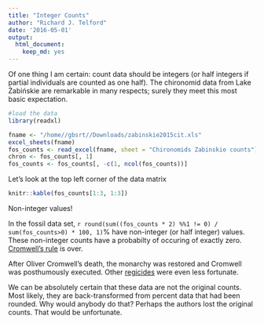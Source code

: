 ```yaml
---
title: "Integer Counts"
author: "Richard J. Telford"
date: '2016-05-01'
output:
  html_document:
    keep_md: yes
---
```


Of one thing I am certain: count data should be integers (or half integers if partial individuals are counted as one half). The chironomid data from Lake Żabińskie are remarkable in many respects; surely they meet this most basic expectation.

```r
#load the data
library(readxl)

fname <- "/home//gbsrt//Downloads/zabinskie2015cit.xls"
excel_sheets(fname)
fos_counts <- read_excel(fname, sheet = "Chironomids Zabinskie counts")
chron <- fos_counts[, 1]
fos_counts <- fos_counts[, -c(1, ncol(fos_counts))]
```

Let's look at the top left corner of the data matrix
```r
knitr::kable(fos_counts[1:3, 1:3])
```

Non-integer values!

In the fossil data set, `r round(sum((fos_counts * 2) %%1 != 0) / sum(fos_counts>0) * 100, 1)`% have non-integer (or half integer) values. These non-integer counts have a probabilty of occuring of exactly zero. [Cromwell's rule](https://en.wikipedia.org/wiki/Cromwell's_rule) is over. 

After Oliver Cromwell's death, the monarchy was restored and Cromwell was posthumously executed. Other [regicides](https://en.wikipedia.org/wiki/List_of_regicides_of_Charles_I) were even less fortunate.

We can be absolutely certain that these data are not the original counts. Most likely, they are back-transformed from percent data that had been rounded. Why would anybody do that? Perhaps the authors lost the original counts. That would be unfortunate.